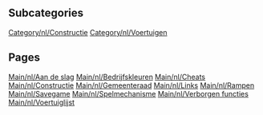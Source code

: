 
== Subcategories ==
[[Category/nl/Constructie]]
[[Category/nl/Voertuigen]]

== Pages ==
[[Main/nl/Aan de slag]]
[[Main/nl/Bedrijfskleuren]]
[[Main/nl/Cheats]]
[[Main/nl/Constructie]]
[[Main/nl/Gemeenteraad]]
[[Main/nl/Links]]
[[Main/nl/Rampen]]
[[Main/nl/Savegame]]
[[Main/nl/Spelmechanisme]]
[[Main/nl/Verborgen functies]]
[[Main/nl/Voertuiglijst]]
